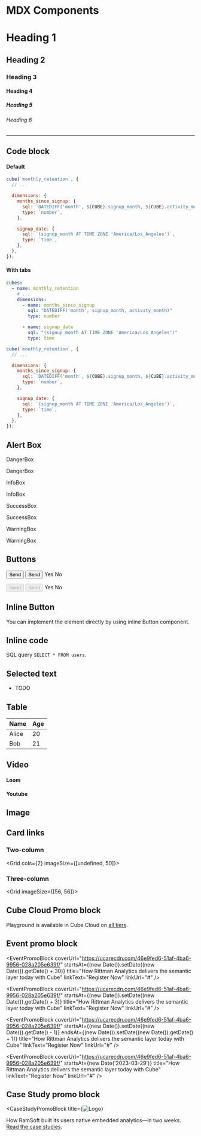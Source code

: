 # MDX Components

# Heading 1

## Heading 2

### Heading 3

#### Heading 4

##### Heading 5

###### Heading 6

---

## Code block

#### Default

```javascript
cube(`monthly_retention`, {
  // ...

  dimensions: {
    months_since_signup: {
      sql: `DATEDIFF('month', ${CUBE}.signup_month, ${CUBE}.activity_month)`,
      type: `number`,
    },

    signup_date: {
      sql: `(signup_month AT TIME ZONE 'America/Los_Angeles')`,
      type: `time`,
    },
  },
});
```

#### With tabs

<CodeTabs>

```yaml
cubes:
  - name: monthly_retention
    # ...
    dimensions:
      - name: months_since_signup
        sql: "DATEDIFF('month', signup_month, activity_month)"
        type: number

      - name: signup_date
        sql: "(signup_month AT TIME ZONE 'America/Los_Angeles')"
        type: time
```

```javascript
cube(`monthly_retention`, {
  // ...

  dimensions: {
    months_since_signup: {
      sql: `DATEDIFF('month', ${CUBE}.signup_month, ${CUBE}.activity_month)`,
      type: `number`,
    },

    signup_date: {
      sql: `(signup_month AT TIME ZONE 'America/Los_Angeles')`,
      type: `time`,
    },
  },
});
```

</CodeTabs>

## Alert Box

<DangerBox heading="DangerBox">
  DangerBox
</DangerBox>

<DangerBox>DangerBox</DangerBox>

<InfoBox heading="InfoBox">
  InfoBox
</InfoBox>

<InfoBox>InfoBox</InfoBox>

<SuccessBox heading="SuccessBox">
  SuccessBox
</SuccessBox>

<SuccessBox>SuccessBox</SuccessBox>

<WarningBox heading="WarningBox">
  WarningBox
</WarningBox>

<WarningBox>WarningBox</WarningBox>

## Buttons

<ButtonGroup>

  <Button>Send</Button>
  <Button variant="secondary">Send</Button>
  <LikeButton>Yes</LikeButton>
  <DislikeButton>No</DislikeButton>

</ButtonGroup>

<ButtonGroup>

  <Button disabled>Send</Button>
  <Button disabled variant="secondary">Send</Button>
  <LikeButton disabled>Yes</LikeButton>
  <DislikeButton disabled>No</DislikeButton>

</ButtonGroup>

## Inline Button

You can implement the element directly by using inline <Btn>Button</Btn> component.

## Inline code

SQL query `SELECT * FROM users`.

## Selected text

- TODO

## Table

| Name  | Age |
| ----- | --- |
| Alice | 20  |
| Bob   | 21  |

## Video

#### Loom

<LoomVideo url="https://www.loom.com/embed/8898c6394cac46568c2be6ae526b1fd5" />

#### Youtube

<YouTubeVideo url="https://www.youtube.com/embed/FotEaaf20gY" />

## Image

<Screenshot
  alt="Cube Cloud Environment Variables Screen"
  src="https://ucarecdn.com/b47693b9-f770-4e01-a0d1-60e3fcf19e23/"
/>

## Card links

### Two-column

<Grid cols={2} imageSize={[undefined, 50]}>
  <GridItem
    url="#"
    imageUrl="https://raw.githubusercontent.com/cube-js/cube.js/master/packages/cubejs-playground/src/img/db/athena.svg"
    title="Amazon Athena"
  />
  <GridItem
    url="#"
    imageUrl="https://raw.githubusercontent.com/cube-js/cube.js/master/packages/cubejs-playground/src/img/db/hive.svg"
    title="Hive/SparkSQL"
  />
</Grid>

### Three-column

<Grid imageSize={[56, 56]}>
  <GridItem
    url="#"
    imageUrl="https://raw.githubusercontent.com/cube-js/cube.js/master/packages/cubejs-playground/src/img/db/athena.svg"
    title="Amazon Athena"
  />
  <GridItem
    url="#"
    imageUrl="https://raw.githubusercontent.com/cube-js/cube.js/master/packages/cubejs-playground/src/img/db/hive.svg"
    title="Hive/SparkSQL"
  />
  <GridItem
    url="#"
    imageUrl="https://raw.githubusercontent.com/cube-js/cube.js/master/packages/cubejs-playground/src/img/db/presto.svg"
    title="Presto"
  />
  <GridItem
    url="#"
    imageUrl="https://raw.githubusercontent.com/cube-js/cube.js/master/packages/cubejs-playground/src/img/db/trino.svg"
    title="Trino"
  />
</Grid>

## Cube Cloud Promo block

<CloudPromoBlock>

Playground is available in Cube Cloud on [all tiers](#).

</CloudPromoBlock>

## Event promo block

<EventPromoBlock
  coverUrl="https://ucarecdn.com/46e9fed6-51af-4ba6-9956-028a205e639f/"
  startsAt={(new Date()).setDate((new Date()).getDate() + 30)}
  title="How Rittman Analytics delivers the semantic layer today with Cube"
  linkText="Register Now"
  linkUrl="#"
/>

<EventPromoBlock
  coverUrl="https://ucarecdn.com/46e9fed6-51af-4ba6-9956-028a205e639f/"
  startsAt={(new Date()).setDate((new Date()).getDate() + 3)}
  title="How Rittman Analytics delivers the semantic layer today with Cube"
  linkText="Register Now"
  linkUrl="#"
/>

<EventPromoBlock
  coverUrl="https://ucarecdn.com/46e9fed6-51af-4ba6-9956-028a205e639f/"
  startsAt={(new Date()).setDate((new Date()).getDate() - 1)}
  endsAt={(new Date()).setDate((new Date()).getDate() + 1)}
  title="How Rittman Analytics delivers the semantic layer today with Cube"
  linkText="Register Now"
  linkUrl="#"
/>

<EventPromoBlock
  coverUrl="https://ucarecdn.com/46e9fed6-51af-4ba6-9956-028a205e639f/"
  startsAt={new Date('2023-03-29')}
  title="How Rittman Analytics delivers the semantic layer today with Cube"
  linkText="Register Now"
  linkUrl="#"
/>

## Case Study promo block

<CaseStudyPromoBlock
  title={<img src="https://ucarecdn.com/8430f4c8-c123-4e36-8076-b1772475d154/" alt="Logo" />}
>

How RamSoft built its users native embedded analytics—in two weeks. [Read the case studies](#).

</CaseStudyPromoBlock>
